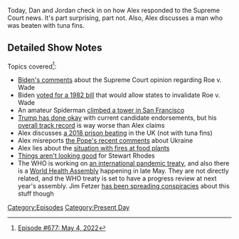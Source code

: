 {{DEFAULTSORT:
    #_EPISODE_0677:May 4, 2022
}}{{Episode
    | title           = May 4, 2022
    | caption         = [https://knowledgefight.libsyn.com/677-may-4-2022 Listen to this episode on Libsyn]
    | episodeNumber   = 677
    | length          = 01:30:53
    | airDate         = May 6, 2022
    | coverageDate    = May 4, 2022
    | previousEpisode = [[676: April 29, 2022]]
    | nextEpisode     = [[678: July 29-30, 2003]]
}}

{{Stub}}

Today, Dan and Jordan check in on how Alex responded to the Supreme Court news.  It's part surprising, part not.  Also, Alex discusses a man who was beaten with tuna fins.

==Detailed Show Notes==

Topics covered<ref>[https://knowledgefight.com/research/2022/5/5/episode-677-may-4-2022 Episode #677: May 4, 2022]</ref>:

*[https://www.whitehouse.gov/briefing-room/speeches-remarks/2022/05/03/remarks-by-president-biden-before-air-force-one-departure-15/ Biden's comments] about the Supreme Court opinion regarding Roe v. Wade
*Biden [https://www.nytimes.com/2019/03/29/us/politics/biden-abortion-rights.html voted for a 1982 bill] that would allow states to invalidate Roe v. Wade
*An amateur Spiderman [https://abc7news.com/man-climbing-salesforce-tower-pro-life-spiderman-maison-des-champs-climber/11815461/ climbed a tower in San Francisco]
*[https://thehill.com/news/campaign/3477112-the-trump-endorsed-candidates-that-have-won-their-primaries/ Trump has done okay] with current candidate endorsements, but his [https://ballotpedia.org/Endorsements_by_Donald_Trump overall track record] is way worse than Alex claims
*Alex discusses [https://news.yahoo.com/anthony-smith-attacked-jail-tortured-own-baby-091208848.html a 2018 prison beating] in the UK (not with tuna fins)
*Alex misreports [https://www.corriere.it/cronache/22_maggio_03/pope-francis-putin-e713a1de-cad0-11ec-84d1-341c28840c78.shtml the Pope's recent comments] about Ukraine
*Alex lies about the [https://www.factcheck.org/2022/05/unfounded-claims-about-frequency-and-causes-of-food-plant-fires/ situation with fires at food plants]
*[https://www.justice.gov/usao-dc/press-release/file/1499056/download Things aren't looking good] for Stewart Rhodes
*The WHO is working on [https://www.consilium.europa.eu/en/policies/coronavirus/pandemic-treaty/ an international pandemic treaty], and also there is a [https://www.who.int/about/governance/world-health-assembly World Health Assembly] happening in late May. They are not directly related, and the WHO treaty is set to have a progress review at next year's assembly. Jim Fetzer [https://jamesfetzer.org/2022/04/pandemic-treaty-will-hand-who-keys-to-global-government/ has been spreading conspiracies] about this stuff though

[[Category:Episodes]]
[[Category:Present Day]]
